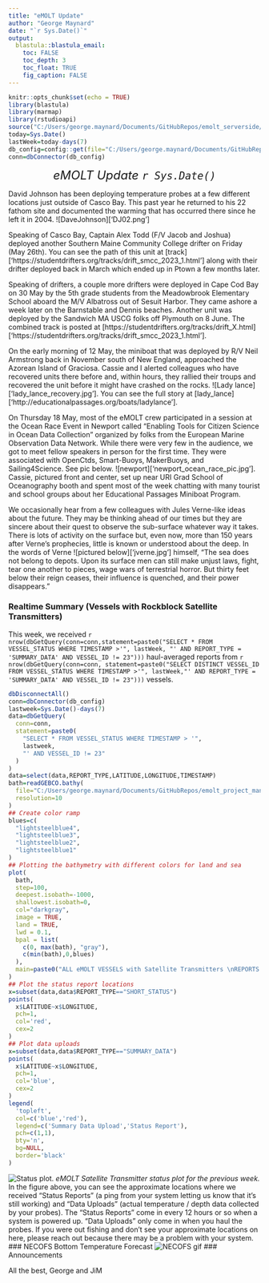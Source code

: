 ```yaml
---
title: "eMOLT Update"
author: "George Maynard"
date: "`r Sys.Date()`"  
output: 
  blastula::blastula_email:
    toc: FALSE
    toc_depth: 3
    toc_float: TRUE
    fig_caption: FALSE
---
```


```r
knitr::opts_chunk$set(echo = TRUE)
library(blastula)
library(marmap)
library(rstudioapi)
source("C:/Users/george.maynard/Documents/GitHubRepos/emolt_serverside/API/API_header.R")
today=Sys.Date()
lastWeek=today-days(7)
db_config=config::get(file="C:/Users/george.maynard/Documents/GitHubRepos/emolt_serverside/API/config.yml")$dev_intranet
conn=dbConnector(db_config)
```

<center> 

<font size="5"> *eMOLT Update `r Sys.Date()` * </font>

</center>
David Johnson has been deploying temperature probes at a few different locations just outside of Casco Bay.  This past year he returned to his 22 fathom site and documented the warming that has occurred there since he left it in 2004. ![DaveJohnson]['DJ02.png']

Speaking of Casco Bay, Captain Alex Todd (F/V Jacob and Joshua) deployed another Southern Maine Community College drifter on Friday (May 26th). You can see the path of this unit at [track]['https://studentdrifters.org/tracks/drift_smcc_2023_1.html'] along with their drifter deployed back in March which ended up in Ptown a few months later.  

Speaking of drifters, a couple more drifters were deployed in Cape Cod Bay on 30 May by the 5th grade students from the Meadowbrook Elementary School aboard the M/V Albatross out of Sesuit Harbor. They came ashore a week later on the Barnstable and Dennis beaches. Another unit was deployed by the Sandwich MA USCG folks off Plymouth on 8 June. The combined track is posted at [https://studentdrifters.org/tracks/drift_X.html]['https://studentdrifters.org/tracks/drift_smcc_2023_1.html'].

On the early morning of 12 May, the miniboat that was deployed by R/V Neil Armstrong back in November south of New England, approached the Azorean Island of Graciosa. Cassie and I alerted colleagues who have recovered units there before and, within hours, they rallied their troups and recovered the unit before it might have crashed on the rocks. ![Lady lance]['lady_lance_recovery.jpg']. You can see the full story at [lady_lance]['http://educationalpassages.org/boats/ladylance'].

On Thursday 18 May, most of the eMOLT crew participated in a session at the Ocean Race Event in Newport called "Enabling Tools for Citizen Science in Ocean Data Collection" organized by folks from the European Marine Observation Data Network. While there were very few in the audience, we got to meet fellow speakers in person for the first time. They were associated with OpenCtds, Smart-Buoys, MakerBuoys, and Sailing4Science. See pic below. ![newport]['newport_ocean_race_pic.jpg'].  Cassie, pictured front and center, set up near URI Grad School of Oceanography booth and spent most of the week chatting with many tourist and school groups about her Educational Passages Miniboat Program.

We occasionally hear from a few colleagues with Jules Verne-like ideas about the future.   They may be thinking ahead of our times but they are sincere about their quest to observe the sub-surface whatever way it takes.  There is lots of activity on the surface but, even now, more than 150 years after Verne's prophecies, little is known or understood about the deep.  In the words of Verne ![pictured below]['jverne.jpg'] himself, "The sea does not belong to depots. Upon its surface men can still make unjust laws, fight, tear one another to pieces, wage wars of terrestrial horror. But thirty feet below their reign ceases, their influence is quenched, and their power disappears."

### Realtime Summary (Vessels with Rockblock Satellite Transmitters)

This week, we received `r nrow(dbGetQuery(conn=conn,statement=paste0("SELECT * FROM VESSEL_STATUS WHERE TIMESTAMP >'", lastWeek, "' AND REPORT_TYPE = 'SUMMARY_DATA' AND VESSEL_ID != 23")))` haul-averaged reports from `r nrow(dbGetQuery(conn=conn, statement=paste0("SELECT DISTINCT VESSEL_ID FROM VESSEL_STATUS WHERE TIMESTAMP >'", lastWeek,"' AND REPORT_TYPE = 'SUMMARY_DATA' AND VESSEL_ID != 23")))` vessels. 

```r
dbDisconnectAll()
conn=dbConnector(db_config)
lastweek=Sys.Date()-days(7)
data=dbGetQuery(
  conn=conn,
  statement=paste0(
    "SELECT * FROM VESSEL_STATUS WHERE TIMESTAMP > '",
    lastweek,
    "' AND VESSEL_ID != 23"
  )
)
data=select(data,REPORT_TYPE,LATITUDE,LONGITUDE,TIMESTAMP)
bath=readGEBCO.bathy(
  file="C:/Users/george.maynard/Documents/GitHubRepos/emolt_project_management/UtilityScripts/GEBCO/gebco_2022_n47.0_s38.0_w-76.0_e-59.0.nc",
  resolution=10
)
## Create color ramp
blues=c(
  "lightsteelblue4", 
  "lightsteelblue3",
  "lightsteelblue2", 
  "lightsteelblue1"
)
## Plotting the bathymetry with different colors for land and sea
plot(
  bath,
  step=100,
  deepest.isobath=-1000,
  shallowest.isobath=0,
  col="darkgray",
  image = TRUE, 
  land = TRUE, 
  lwd = 0.1,
  bpal = list(
    c(0, max(bath), "gray"),
    c(min(bath),0,blues)
  ),
  main=paste0("ALL eMOLT VESSELS with Satellite Transmitters \nREPORTS FROM: ",lastweek," to ",Sys.Date())
)
## Plot the status report locations
x=subset(data,data$REPORT_TYPE=="SHORT_STATUS")
points(
  x$LATITUDE~x$LONGITUDE,
  pch=1,
  col='red',
  cex=2
)
## Plot data uploads
x=subset(data,data$REPORT_TYPE=="SUMMARY_DATA")
points(
  x$LATITUDE~x$LONGITUDE,
  pch=1,
  col='blue',
  cex=2
)
legend(
  'topleft',
  col=c('blue','red'),
  legend=c('Summary Data Upload','Status Report'),
  pch=c(1,1),
  bty='n',
  bg=NULL,
  border='black'
)
```

![Status plot.](`r knitr::fig_chunk('statusPlot', 'png')`)
*eMOLT Satellite Transmitter status plot for the previous week.*
In the figure above, you can see the approximate locations where we received "Status Reports" (a ping from your system letting us know that it's still working) and "Data Uploads" (actual temperature / depth data collected by your probes). The "Status Reports" come in every 12 hours or so when a system is powered up. "Data Uploads" only come in when you haul the probes. If you were out fishing and don't see your approximate locations on here, please reach out because there may be a problem with your system.
### NECOFS Bottom Temperature Forecast
![NECOFS gif](NECOFS.gif)
### Announcements




All the best,
George and JiM
